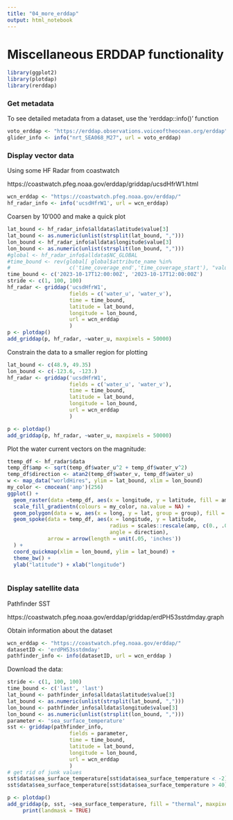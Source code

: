 ```yaml
---
title: "04_more_erddap"
output: html_notebook
---
```



# Miscellaneous ERDDAP functionality

```r
library(ggplot2)
library(plotdap)
library(rerddap)

```

### Get metadata

To see detailed metadata from a dataset, use the 'rerddap::info()' function 

```r

voto_erddap <- "https://erddap.observations.voiceoftheocean.org/erddap"
glider_info <- info("nrt_SEA068_M27", url = voto_erddap)

```

### Display vector data

Using some HF Radar from coastwatch

https://coastwatch.pfeg.noaa.gov/erddap/griddap/ucsdHfrW1.html

```r

wcn_erddap <- "https://coastwatch.pfeg.noaa.gov/erddap/"
hf_radar_info <- info('ucsdHfrW1', url = wcn_erddap)

```

Coarsen by 10'000 and make a quick plot

```r

lat_bound <- hf_radar_info$alldata$latitude$value[3]
lat_bound <- as.numeric(unlist(strsplit(lat_bound, ",")))
lon_bound <- hf_radar_info$alldata$longitude$value[3]
lon_bound <- as.numeric(unlist(strsplit(lon_bound, ",")))
#global <- hf_radar_info$alldata$NC_GLOBAL
#time_bound <- rev(global[ global$attribute_name %in%
#                   c('time_coverage_end','time_coverage_start'), "value", ])
time_bound <- c('2023-10-17T12:00:00Z', '2023-10-17T12:00:00Z')
stride <- c(1, 100, 100)
hf_radar <- griddap('ucsdHfrW1',
                    fields = c('water_u', 'water_v'),
                    time = time_bound,
                    latitude = lat_bound,
                    longitude = lon_bound,
                    url = wcn_erddap
                    )
p <- plotdap()
add_griddap(p, hf_radar, ~water_u, maxpixels = 50000)

```





Constrain the data to a smaller region for plotting

```r
lat_bound <- c(48.9, 49.35)
lon_bound <- c(-123.6, -123.)
hf_radar <- griddap('ucsdHfrW1',
                    fields = c('water_u', 'water_v'),
                    time = time_bound,
                    latitude = lat_bound,
                    longitude = lon_bound,
                    url = wcn_erddap
                    )

p <- plotdap()
add_griddap(p, hf_radar, ~water_u, maxpixels = 50000)


```

Plot the water current vectors on the magnitude:

```r
ttemp_df <- hf_radar$data
temp_df$amp <- sqrt(temp_df$water_u^2 + temp_df$water_v^2)
temp_df$direction <- atan2(temp_df$water_v, temp_df$water_u)
w <- map_data("worldHires", ylim = lat_bound, xlim = lon_bound)
my_color <- cmocean('amp')(256)
ggplot() + 
  geom_raster(data =temp_df, aes(x = longitude, y = latitude, fill = amp ), interpolate = FALSE) +
  scale_fill_gradientn(colours = my_color, na.value = NA) + 
  geom_polygon(data = w, aes(x = long, y = lat, group = group), fill = "grey80") +
  geom_spoke(data = temp_df, aes(x = longitude, y = latitude, 
                                 radius = scales::rescale(amp, c(0., .05)),
                                 angle = direction),
             arrow = arrow(length = unit(.05, 'inches'))
  ) +
  coord_quickmap(xlim = lon_bound, ylim = lat_bound) +
  theme_bw() + 
  ylab("latitude") + xlab("longitude")



```





### Display satellite data

Pathfinder SST

https://coastwatch.pfeg.noaa.gov/erddap/griddap/erdPH53sstdmday.graph

Obtain information about the dataset

```r
wcn_erddap <- "https://coastwatch.pfeg.noaa.gov/erddap/"
datasetID <- 'erdPH53sstdmday'
pathfinder_info <- info(datasetID, url = wcn_erddap )

```

Download the data:

```r
stride <- c(1, 100, 100)
time_bound <- c('last', 'last')
lat_bound <- pathfinder_info$alldata$latitude$value[3]
lat_bound <- as.numeric(unlist(strsplit(lat_bound, ",")))
lon_bound <- pathfinder_info$alldata$longitude$value[3]
lon_bound <- as.numeric(unlist(strsplit(lon_bound, ",")))
parameter <- 'sea_surface_temperature'
sst <- griddap(pathfinder_info,
                    fields = parameter,
                    time = time_bound,
                    latitude = lat_bound,
                    longitude = lon_bound,
                    url = wcn_erddap
                    )
# get rid of junk values
sst$data$sea_surface_temperature[sst$data$sea_surface_temperature < -2] <- NA 
sst$data$sea_surface_temperature[sst$data$sea_surface_temperature > 40] <- NA 

```

```r
p <- plotdap()
add_griddap(p, sst, ~sea_surface_temperature, fill = "thermal", maxpixels = 50000) |>
     print(landmask = TRUE)

```

